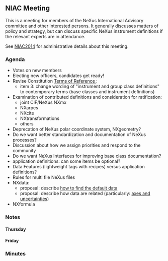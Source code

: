 == NIAC Meeting ==

This is a meeting for members of the NeXus International Advisory committee and other interested persons. It generally discusses matters of policy and strategy, but can discuss specific NeXus instrument definitions if the relevant experts are in attendance.

See [[NIAC2014]] for administrative details about this meeting.

=== Agenda ===

* Votes on new members 
* Electing new officers, candidates get ready!
* Revise Constitution [[NIAC#Terms_of_Reference | Terms of Reference ]]:
** item 3: change wording of "instrument and group class definitions" to contemporary terms (base classes and instrument definitions)
* Examination of contributed definitions and consideration for ratification:
** joint CIF/NeXus NXmx
** NXarpes
** NXcite
** NXtransformations
** others
* Deprecation of NeXus polar coordinate system, NXgeometry?
* Do we want better standardization and documentation of NeXus processes?
* Discussion about how we assign priorities and respond to the community
* Do we want NeXus Interfaces for improving base class documentation?
* application definitions: can some items be optional?
* Data Features (lightweight tags with recipes) versus application definitions?
* Rules for multi file NeXus files
* NXdata: 
** proposal: describe [[2014_How_to_find_default_data | how to find the default data]]
** proposal: describe how data are related (particularly: [[2014_axes_and_uncertainties | axes and uncertainties]])
* NXformula

=== Notes ===
==== Thursday ====
==== Friday ====

=== Minutes ===